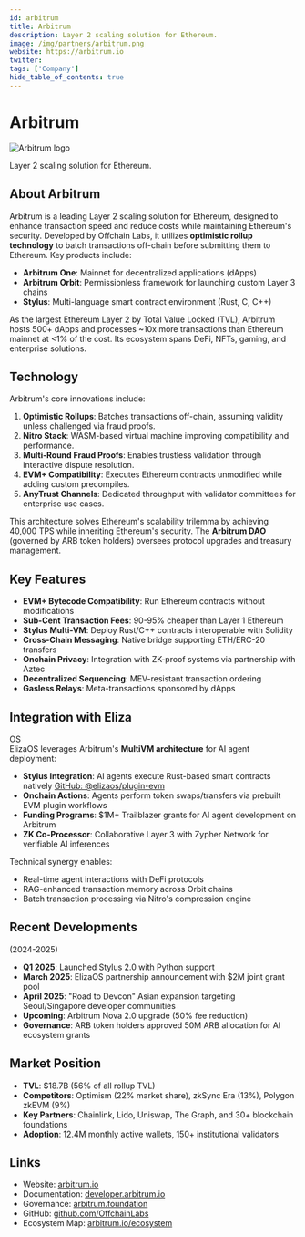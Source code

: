 ```yaml
---
id: arbitrum
title: Arbitrum
description: Layer 2 scaling solution for Ethereum.
image: /img/partners/arbitrum.png
website: https://arbitrum.io
twitter:
tags: ['Company']
hide_table_of_contents: true
---
```


# Arbitrum

<div className="partner-logo">
  <img src="/img/partners/arbitrum.png" alt="Arbitrum logo" />
</div>

Layer 2 scaling solution for Ethereum.

## About Arbitrum

Arbitrum is a leading Layer 2 scaling solution for Ethereum, designed to enhance transaction speed and reduce costs while maintaining Ethereum's security. Developed by Offchain Labs, it utilizes **optimistic rollup technology** to batch transactions off-chain before submitting them to Ethereum. Key products include:

- **Arbitrum One**: Mainnet for decentralized applications (dApps)
- **Arbitrum Orbit**: Permissionless framework for launching custom Layer 3 chains
- **Stylus**: Multi-language smart contract environment (Rust, C, C++)

As the largest Ethereum Layer 2 by Total Value Locked (TVL), Arbitrum hosts 500+ dApps and processes ~10x more transactions than Ethereum mainnet at &lt;1% of the cost. Its ecosystem spans DeFi, NFTs, gaming, and enterprise solutions.

## Technology

Arbitrum's core innovations include:

1. **Optimistic Rollups**: Batches transactions off-chain, assuming validity unless challenged via fraud proofs.
2. **Nitro Stack**: WASM-based virtual machine improving compatibility and performance.
3. **Multi-Round Fraud Proofs**: Enables trustless validation through interactive dispute resolution.
4. **EVM+ Compatibility**: Executes Ethereum contracts unmodified while adding custom precompiles.
5. **AnyTrust Channels**: Dedicated throughput with validator committees for enterprise use cases.

This architecture solves Ethereum's scalability trilemma by achieving 40,000 TPS while inheriting Ethereum's security. The **Arbitrum DAO** (governed by ARB token holders) oversees protocol upgrades and treasury management.

## Key Features

- **EVM+ Bytecode Compatibility**: Run Ethereum contracts without modifications
- **Sub-Cent Transaction Fees**: 90-95% cheaper than Layer 1 Ethereum
- **Stylus Multi-VM**: Deploy Rust/C++ contracts interoperable with Solidity
- **Cross-Chain Messaging**: Native bridge supporting ETH/ERC-20 transfers
- **Onchain Privacy**: Integration with ZK-proof systems via partnership with Aztec
- **Decentralized Sequencing**: MEV-resistant transaction ordering
- **Gasless Relays**: Meta-transactions sponsored by dApps

## Integration with Eliza

OS  
ElizaOS leverages Arbitrum's **MultiVM architecture** for AI agent deployment:

- **Stylus Integration**: AI agents execute Rust-based smart contracts natively [GitHub: @elizaos/plugin-evm](https://github.com/elizaos-plugins)
- **Onchain Actions**: Agents perform token swaps/transfers via prebuilt EVM plugin workflows
- **Funding Programs**: $1M+ Trailblazer grants for AI agent development on Arbitrum
- **ZK Co-Processor**: Collaborative Layer 3 with Zypher Network for verifiable AI inferences

Technical synergy enables:

- Real-time agent interactions with DeFi protocols
- RAG-enhanced transaction memory across Orbit chains
- Batch transaction processing via Nitro's compression engine

## Recent Developments

(2024-2025)

- **Q1 2025**: Launched Stylus 2.0 with Python support
- **March 2025**: ElizaOS partnership announcement with $2M joint grant pool
- **April 2025**: "Road to Devcon" Asian expansion targeting Seoul/Singapore developer communities
- **Upcoming**: Arbitrum Nova 2.0 upgrade (50% fee reduction)
- **Governance**: ARB token holders approved 50M ARB allocation for AI ecosystem grants

## Market Position

- **TVL**: $18.7B (56% of all rollup TVL)
- **Competitors**: Optimism (22% market share), zkSync Era (13%), Polygon zkEVM (9%)
- **Key Partners**: Chainlink, Lido, Uniswap, The Graph, and 30+ blockchain foundations
- **Adoption**: 12.4M monthly active wallets, 150+ institutional validators

## Links

- Website: [arbitrum.io](https://arbitrum.io)
- Documentation: [developer.arbitrum.io](https://developer.arbitrum.io)
- Governance: [arbitrum.foundation](https://arbitrum.foundation)
- GitHub: [github.com/OffchainLabs](https://github.com/OffchainLabs)
- Ecosystem Map: [arbitrum.io/ecosystem](https://arbitrum.io/ecosystem)
